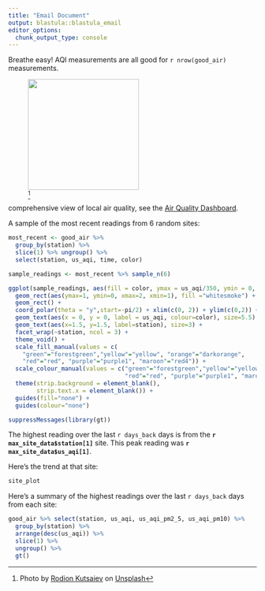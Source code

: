 ```yaml
---
title: "Email Document"
output: blastula::blastula_email
editor_options: 
  chunk_output_type: console
---
```


Breathe easy! AQI measurements are all good for `r nrow(good_air)` measurements.

![[^1]](blue_skies.jpeg){width="225"}

[^1]: Photo by <a href="https://unsplash.com/@frostroomhead">Rodion Kutsaiev</a> on <a href="https://unsplash.com/images/nature/cloud">Unsplash</a>
  

comprehensive view of local air quality, see the [Air Quality Dashboard](https://pub.current.posit.team/public/aqi_dashboard/).

A sample of the most recent readings from 6 random sites:

```r
most_recent <- good_air %>% 
  group_by(station) %>% 
  slice(1) %>% ungroup() %>% 
  select(station, us_aqi, time, color)

sample_readings <- most_recent %>% sample_n(6)

ggplot(sample_readings, aes(fill = color, ymax = us_aqi/350, ymin = 0, xmax = 2, xmin = 1)) +
  geom_rect(aes(ymax=1, ymin=0, xmax=2, xmin=1), fill ="whitesmoke") +
  geom_rect() + 
  coord_polar(theta = "y",start=-pi/2) + xlim(c(0, 2)) + ylim(c(0,2)) +
  geom_text(aes(x = 0, y = 0, label = us_aqi, colour=color), size=5.5) +
  geom_text(aes(x=1.5, y=1.5, label=station), size=3) + 
  facet_wrap(~station, ncol = 3) +
  theme_void() +
  scale_fill_manual(values = c(
    "green"="forestgreen","yellow"="yellow", "orange"="darkorange", 
    "red"="red", "purple"="purple1", "maroon"="red4")) +
  scale_colour_manual(values = c("green"="forestgreen","yellow"="yellow", "orange"="darkorange", 
                                 "red"="red", "purple"="purple1", "maroon"="red4")) +
  theme(strip.background = element_blank(),
        strip.text.x = element_blank()) +
  guides(fill="none") +
  guides(colour="none")
```

```r
suppressMessages(library(gt))
```

The highest reading over the last `r days_back` days is from the **`r max_site_data$station[1]`** site. This peak reading was **`r max_site_data$us_aqi[1]`**.

Here's the trend at that site:

```r
site_plot
```

Here's a summary of the highest readings over the last `r days_back` days from each site:

```r
good_air %>% select(station, us_aqi, us_aqi_pm2_5, us_aqi_pm10) %>% 
  group_by(station) %>% 
  arrange(desc(us_aqi)) %>% 
  slice(1) %>% 
  ungroup() %>%
  gt() 
```

